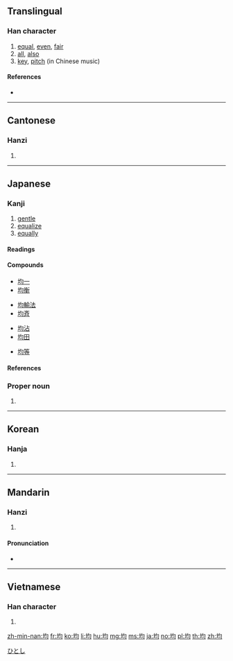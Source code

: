 {{stroke order|strokes=7}}
==Translingual==

===Han character===
{{Han char|rn=32|rad=土|as=04|sn=7|four=47120|canj=GPIM,GPMM|ids=⿰土匀}}

# [[equal]], [[even]], [[fair]]
# [[all]], [[also]]
# [[key]], [[pitch]] (in Chinese music)

====References====
* {{Han ref|kx=0224.310|dkj=04916|dj=0459.200|hdz=10425.060|uh=5747|ud=22343|bh=A7A1|bd=42913}}

----

==Cantonese==

===Hanzi===
{{yue-hanzi|jyut=gwan1|y=gwan1}}

# {{defn|lang=yue|sort=土04}}

----

==Japanese==

===Kanji===
{{ja-kanji|grade=5|rs=土04}}

# [[gentle]]
# [[equalize]]
# [[equally]]

====Readings====
{{ja-readings
|goon=[[うん]] (un) {{non-joyo-reading}}, [[きん]] (kin)
|kanon=[[うん]] (un) {{non-joyo-reading}}, [[きん]] (kin)
|kanyoon=[[いん]] (in) {{non-joyo-reading}}
|kun=[[ならす|なら・す]] ([[均す]], nara-su)
|nanori=[[お]] (o), [[ただ]] (tada), [[なお]] (nao), [[なり]] (nari), [[ひとし]] (hitoshi), [[ひら]] (hira), [[まさ]] (masa)}}

====Compounds====
{{top4}}
* [[均一]]
* [[均衡]]
{{mid4}}
* [[均輸法]]
* [[均斉]]
{{mid4}}
* [[均沾]]
* [[均田]]
{{mid4}}
* [[均等]]
{{bottom}}

====References====
{{ja-kref
|ku=2249
|shift=8BCF
|jis=3651
|euc=B6D1
|skip=1-3-4
|freq=715
|nelson=1065
|newnelson=988
|halpern=235
|kld=173
|heisig=160
|tuttle=3b4.8
}}

===Proper noun===
{{ja-pos|k|proper|hira=ひとし|rom=Hitoshi}}

# {{given name|male|lang=ja}}

[[Category:Japanese male given names|ひとし]]

----

==Korean==

===Hanja===
{{ko-hanja|hangeul=균|rv=gyun|mr=kyun}}

# {{defn|lang=ko|sort=土04}}

----

==Mandarin==

===Hanzi===
{{cmn-hanzi|pin=[[jūn]] ([[jun1]])|wg=chün<sup>1</sup>}}

# {{defn|lang=cmn|sort=土04}}

====Pronunciation====
* {{audio|Zh-jun.ogg|Audio|lang=cmn}}

----

==Vietnamese==

===Han character===
{{vi-hantu|[[quân]]|rs=土04}}

# {{defn|lang=vi|sort=土04}}

[[zh-min-nan:均]]
[[fr:均]]
[[ko:均]]
[[li:均]]
[[hu:均]]
[[mg:均]]
[[ms:均]]
[[ja:均]]
[[no:均]]
[[pl:均]]
[[th:均]]
[[zh:均]]